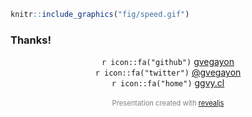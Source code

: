 ```r
knitr::include_graphics("fig/speed.gif")
```

### Thanks!

<p style="text-align:center!important;">
`r icon::fa("github")`  [gvegayon](https://github.com/gvegayon/) <br>
`r icon::fa("twitter")`  [\@gvegayon](https://twitter.com/gvegayon) <br>
`r icon::fa("home")`  [ggvy.cl](https://ggvy.cl)<br><br>
<text style="color:gray;font-size:80%">Presentation created with [revealjs](https:cran.r-project.org/package=revealjs)</text>
</p>